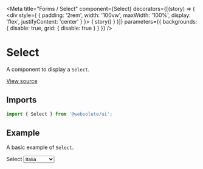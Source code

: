 
<Meta
  title="Forms / Select"
  component={Select}
  decorators={[(story) => (
    <div style={ { padding: '2rem', width: '100vw', maxWidth: '100%', display: 'flex', justifyContent: 'center' } }>
      { story() }
    </div>
  )]}
  parameters={{ backgrounds: { disable: true, grid: { disable: true } } }}
/>

# Select

A component to display a `Select`.

[View source](https://github.com/actarian/turbo-mono/tree/main/packages/ui/src/forms/select)

## Imports

```js
import { Select } from '@websolute/ui';
```

## Example

A basic example of `Select`.

<Canvas>
  <Story name="default">
    <div style={{ padding: '4rem', fontSize: '2rem', width: '100%', maxWidth: '500px' }}>
      <Field>
        <Label>Select</Label>
        <Select name='country' id='country' defaultValue='Italia'>
          <option>Italia</option>
          <option>Canada</option>
          <option>Francia</option>
          <option>Germania</option>
          <option>Stati Uniti</option>
        </Select>
      </Field>
    </div>
  </Story>
</Canvas>
